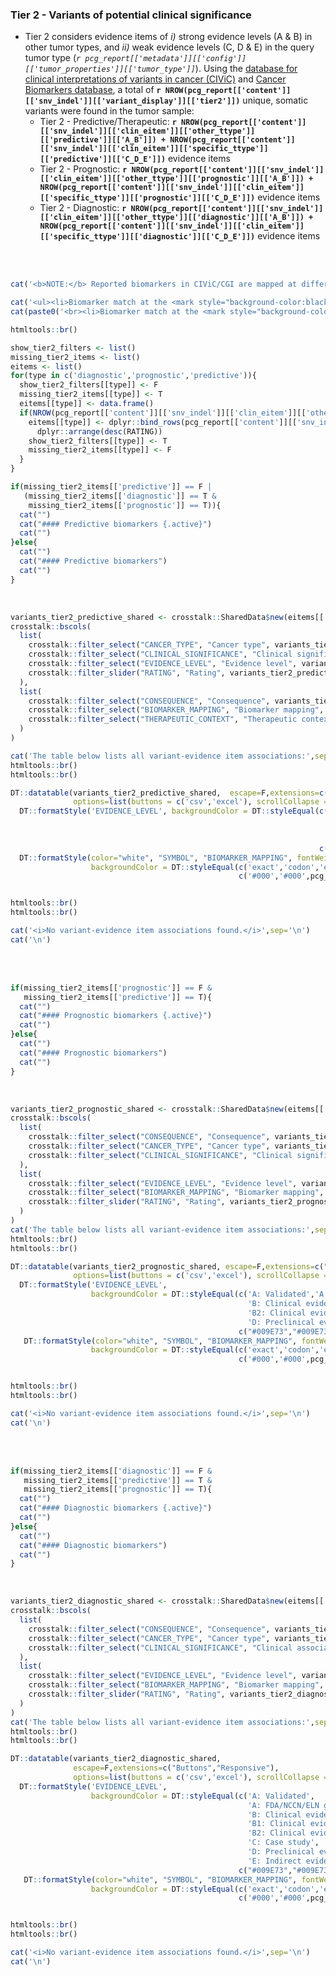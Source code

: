 
### Tier 2 - Variants of potential clinical significance {.tabset}

- Tier 2 considers evidence items of _i)_ strong evidence levels (A & B) in other tumor types, and _ii)_ weak evidence levels (C, D & E) in the query tumor type (_`r pcg_report[['metadata']][['config']][['tumor_properties']][['tumor_type']]`_). Using the [database for clinical interpretations of variants in cancer (CIViC) ](https://civic.genome.wustl.edu/#/home) and [Cancer Biomarkers database](https://www.cancergenomeinterpreter.org/biomarkers), a total of __`r NROW(pcg_report[['content']][['snv_indel']][['variant_display']][['tier2']])`__ unique, somatic variants were found in the tumor sample:
    * Tier 2 - Predictive/Therapeutic: __`r NROW(pcg_report[['content']][['snv_indel']][['clin_eitem']][['other_ttype']][['predictive']][['A_B']]) + NROW(pcg_report[['content']][['snv_indel']][['clin_eitem']][['specific_ttype']][['predictive']][['C_D_E']])`__ evidence items
    * Tier 2 - Prognostic: __`r NROW(pcg_report[['content']][['snv_indel']][['clin_eitem']][['other_ttype']][['prognostic']][['A_B']]) + NROW(pcg_report[['content']][['snv_indel']][['clin_eitem']][['specific_ttype']][['prognostic']][['C_D_E']])`__ evidence items
    * Tier 2 - Diagnostic: __`r NROW(pcg_report[['content']][['snv_indel']][['clin_eitem']][['other_ttype']][['diagnostic']][['A_B']]) + NROW(pcg_report[['content']][['snv_indel']][['clin_eitem']][['specific_ttype']][['diagnostic']][['C_D_E']])`__ evidence items

<br><br>


```r

cat('<b>NOTE:</b> Reported biomarkers in CIViC/CGI are mapped at different resolutions (i.e. filter <b>Biomarker mapping</b>). The accuracy of a match between variants in the tumor sample and the reported biomarkers will vary accordingly (highlighted by gene symbols with different color backgrounds):\n\n')

cat('<ul><li>Biomarker match at the <mark style="background-color:black; font-weight:bold; color:white">exact variant/codon level</mark></li>')
cat(paste0('<br><li>Biomarker match at the <mark style="background-color:', pcg_report[['metadata']][['color_palette']][['warning']][['values']][1],'; color:white; font-weight:bold">exon/gene level</mark></li></ul>\n'))

htmltools::br()
```


```r

show_tier2_filters <- list()
missing_tier2_items <- list()
eitems <- list()
for(type in c('diagnostic','prognostic','predictive')){
  show_tier2_filters[[type]] <- F
  missing_tier2_items[[type]] <- T
  eitems[[type]] <- data.frame()
  if(NROW(pcg_report[['content']][['snv_indel']][['clin_eitem']][['other_ttype']][[type]][['A_B']]) > 0 | NROW(pcg_report[['content']][['snv_indel']][['clin_eitem']][['specific_ttype']][[type]][['C_D_E']]) > 0){
    eitems[[type]] <- dplyr::bind_rows(pcg_report[['content']][['snv_indel']][['clin_eitem']][['other_ttype']][[type]][['A_B']], pcg_report[['content']][['snv_indel']][['clin_eitem']][['specific_ttype']][[type]][['C_D_E']]) %>%
      dplyr::arrange(desc(RATING))
    show_tier2_filters[[type]] <- T
    missing_tier2_items[[type]] <- F
  }
}

```


```r
if(missing_tier2_items[['predictive']] == F | 
   (missing_tier2_items[['diagnostic']] == T & 
    missing_tier2_items[['prognostic']] == T)){
  cat("")
  cat("#### Predictive biomarkers {.active}")
  cat("")
}else{
  cat("")
  cat("#### Predictive biomarkers")
  cat("")
}
```

<br>

```r

variants_tier2_predictive_shared <- crosstalk::SharedData$new(eitems[['predictive']])
crosstalk::bscols(
  list(
    crosstalk::filter_select("CANCER_TYPE", "Cancer type", variants_tier2_predictive_shared, ~CANCER_TYPE),
    crosstalk::filter_select("CLINICAL_SIGNIFICANCE", "Clinical significance", variants_tier2_predictive_shared, ~CLINICAL_SIGNIFICANCE),
    crosstalk::filter_select("EVIDENCE_LEVEL", "Evidence level", variants_tier2_predictive_shared, ~EVIDENCE_LEVEL),
    crosstalk::filter_slider("RATING", "Rating", variants_tier2_predictive_shared, ~RATING, min = 0, max = 5, step = 1, ticks = T)
  ),
  list(
    crosstalk::filter_select("CONSEQUENCE", "Consequence", variants_tier2_predictive_shared, ~CONSEQUENCE),
    crosstalk::filter_select("BIOMARKER_MAPPING", "Biomarker mapping", variants_tier2_predictive_shared, ~BIOMARKER_MAPPING),
    crosstalk::filter_select("THERAPEUTIC_CONTEXT", "Therapeutic context", variants_tier2_predictive_shared, ~THERAPEUTIC_CONTEXT)
  )
)

cat('The table below lists all variant-evidence item associations:',sep='\n')
htmltools::br()
htmltools::br()

DT::datatable(variants_tier2_predictive_shared,  escape=F,extensions=c("Buttons","Responsive"), 
              options=list(buttons = c('csv','excel'), scrollCollapse = T, dom = 'Bfrtip')) %>%
  DT::formatStyle('EVIDENCE_LEVEL', backgroundColor = DT::styleEqual(c('A: Validated','A: FDA/NCCN/ELN guidelines',
                                                                       'B: Clinical evidence','B1: Clinical evidence: late trials',
                                                                       'B2: Clinical evidence: early trials','C: Case study',
                                                                       'D: Preclinical evidence','E: Indirect evidence'), 
                                                                     c("#009E73","#009E73","#56B4E9", "#56B4E9","#56B4E9","#0072B2","#E69F00", "#F0E442"))) %>%
  DT::formatStyle(color="white", "SYMBOL", "BIOMARKER_MAPPING", fontWeight = 'bold', `text-align` = 'center',
                  backgroundColor = DT::styleEqual(c('exact','codon','exon','gene'), 
                                                   c('#000','#000',pcg_report[['metadata']][['color_palette']][['warning']][['values']][1], pcg_report[['metadata']][['color_palette']][['warning']][['values']][1])))


htmltools::br()
htmltools::br()

```

```r
cat('<i>No variant-evidence item associations found.</i>',sep='\n')
cat('\n')
```

<br><br>


```r
if(missing_tier2_items[['prognostic']] == F & 
   missing_tier2_items[['predictive']] == T){
  cat("")
  cat("#### Prognostic biomarkers {.active}")
  cat("")
}else{
  cat("")
  cat("#### Prognostic biomarkers")
  cat("")
}
```

<br>

```r

variants_tier2_prognostic_shared <- crosstalk::SharedData$new(eitems[['prognostic']])
crosstalk::bscols(
  list(
    crosstalk::filter_select("CONSEQUENCE", "Consequence", variants_tier2_prognostic_shared, ~CONSEQUENCE),
    crosstalk::filter_select("CANCER_TYPE", "Cancer type", variants_tier2_prognostic_shared, ~CANCER_TYPE),
    crosstalk::filter_select("CLINICAL_SIGNIFICANCE", "Clinical significance", variants_tier2_prognostic_shared, ~CLINICAL_SIGNIFICANCE)
  ),
  list(
    crosstalk::filter_select("EVIDENCE_LEVEL", "Evidence level", variants_tier2_prognostic_shared, ~EVIDENCE_LEVEL),
    crosstalk::filter_select("BIOMARKER_MAPPING", "Biomarker mapping", variants_tier2_prognostic_shared, ~BIOMARKER_MAPPING),
    crosstalk::filter_slider("RATING", "Rating", variants_tier2_prognostic_shared, ~RATING, min = 0, max = 5, step = 1, ticks = T)
  )
)
cat('The table below lists all variant-evidence item associations:',sep='\n')
htmltools::br()
htmltools::br()

DT::datatable(variants_tier2_prognostic_shared, escape=F,extensions=c("Buttons","Responsive"), 
              options=list(buttons = c('csv','excel'), scrollCollapse = T, dom = 'Bfrtip')) %>%
  DT::formatStyle('EVIDENCE_LEVEL', 
                  backgroundColor = DT::styleEqual(c('A: Validated','A: FDA/NCCN/ELN guidelines',
                                                     'B: Clinical evidence','B1: Clinical evidence: late trials',
                                                     'B2: Clinical evidence: early trials','C: Case study',
                                                     'D: Preclinical evidence','E: Indirect evidence'), 
                                                   c("#009E73","#009E73","#56B4E9", "#56B4E9","#56B4E9","#0072B2","#E69F00", "#F0E442"))) %>%
   DT::formatStyle(color="white", "SYMBOL", "BIOMARKER_MAPPING", fontWeight = 'bold', `text-align` = 'center',
                  backgroundColor = DT::styleEqual(c('exact','codon','exon','gene'), 
                                                   c('#000','#000',pcg_report[['metadata']][['color_palette']][['warning']][['values']][1], pcg_report[['metadata']][['color_palette']][['warning']][['values']][1])))


htmltools::br()
htmltools::br()

```

```r
cat('<i>No variant-evidence item associations found.</i>',sep='\n')
cat('\n')
```

<br><br>


```r
if(missing_tier2_items[['diagnostic']] == F & 
   missing_tier2_items[['predictive']] == T & 
   missing_tier2_items[['prognostic']] == T){
  cat("")
  cat("#### Diagnostic biomarkers {.active}")
  cat("")
}else{
  cat("")
  cat("#### Diagnostic biomarkers")
  cat("")
}
```

<br>

```r

variants_tier2_diagnostic_shared <- crosstalk::SharedData$new(eitems[['diagnostic']])
crosstalk::bscols(
  list(
    crosstalk::filter_select("CONSEQUENCE", "Consequence", variants_tier2_diagnostic_shared, ~CONSEQUENCE),
    crosstalk::filter_select("CANCER_TYPE", "Cancer type", variants_tier2_diagnostic_shared, ~CANCER_TYPE),
    crosstalk::filter_select("CLINICAL_SIGNIFICANCE", "Clinical association", variants_tier2_diagnostic_shared, ~CLINICAL_SIGNIFICANCE)
  ),
  list(
    crosstalk::filter_select("EVIDENCE_LEVEL", "Evidence level", variants_tier2_diagnostic_shared, ~EVIDENCE_LEVEL),
    crosstalk::filter_select("BIOMARKER_MAPPING", "Biomarker mapping", variants_tier2_diagnostic_shared, ~BIOMARKER_MAPPING),
    crosstalk::filter_slider("RATING", "Rating", variants_tier2_diagnostic_shared, ~RATING, min = 0, max = 5, step = 1, ticks = T)
  )
)
cat('The table below lists all variant-evidence item associations:',sep='\n')
htmltools::br()
htmltools::br()

DT::datatable(variants_tier2_diagnostic_shared, 
              escape=F,extensions=c("Buttons","Responsive"), 
              options=list(buttons = c('csv','excel'), scrollCollapse = T, dom = 'Bfrtip')) %>%
  DT::formatStyle('EVIDENCE_LEVEL', 
                  backgroundColor = DT::styleEqual(c('A: Validated',
                                                     'A: FDA/NCCN/ELN guidelines',
                                                     'B: Clinical evidence',
                                                     'B1: Clinical evidence: late trials',
                                                     'B2: Clinical evidence: early trials',
                                                     'C: Case study',
                                                     'D: Preclinical evidence',
                                                     'E: Indirect evidence'), 
                                                   c("#009E73","#009E73","#56B4E9", "#56B4E9","#56B4E9","#0072B2","#E69F00", "#F0E442"))) %>%
   DT::formatStyle(color="white", "SYMBOL", "BIOMARKER_MAPPING", fontWeight = 'bold', `text-align` = 'center',
                  backgroundColor = DT::styleEqual(c('exact','codon','exon','gene'), 
                                                   c('#000','#000',pcg_report[['metadata']][['color_palette']][['warning']][['values']][1], pcg_report[['metadata']][['color_palette']][['warning']][['values']][1])))


htmltools::br()
htmltools::br()

```

```r
cat('<i>No variant-evidence item associations found.</i>',sep='\n')
cat('\n')
```

<br><br>


